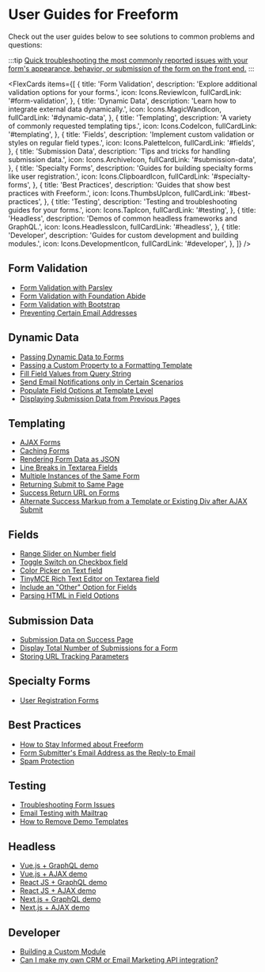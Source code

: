 

# User Guides for Freeform

Check out the user guides below to see solutions to common problems and questions:

:::tip
[Quick troubleshooting the most commonly reported issues with your form's appearance, behavior, or submission of the form on the front end.](./testing/troubleshooting-form-issues)
:::

<FlexCards
  items={[
    {
      title: 'Form Validation',
      description: 'Explore additional validation options for your forms.',
      icon: Icons.ReviewIcon,
      fullCardLink: '#form-validation',
    },
    {
      title: 'Dynamic Data',
      description: 'Learn how to integrate external data dynamically.',
      icon: Icons.MagicWandIcon,
      fullCardLink: '#dynamic-data',
    },
    {
      title: 'Templating',
      description: 'A variety of commonly requested templating tips.',
      icon: Icons.CodeIcon,
      fullCardLink: '#templating',
    },
    {
      title: 'Fields',
      description: 'Implement custom validation or styles on regular field types.',
      icon: Icons.PaletteIcon,
      fullCardLink: '#fields',
    },
    {
      title: 'Submission Data',
      description: 'Tips and tricks for handling submission data.',
      icon: Icons.ArchiveIcon,
      fullCardLink: '#submission-data',
    },
    {
      title: 'Specialty Forms',
      description:
        'Guides for building specialty forms like user registration.',
      icon: Icons.ClipboardIcon,
      fullCardLink: '#specialty-forms',
    },
    {
      title: 'Best Practices',
      description: 'Guides that show best practices with Freeform.',
      icon: Icons.ThumbsUpIcon,
      fullCardLink: '#best-practices',
    },
    {
      title: 'Testing',
      description: 'Testing and troubleshooting guides for your forms.',
      icon: Icons.TapIcon,
      fullCardLink: '#testing',
    },
    {
      title: 'Headless',
      description: 'Demos of common headless frameworks and GraphQL.',
      icon: Icons.HeadlessIcon,
      fullCardLink: '#headless',
    },
    {
      title: 'Developer',
      description: 'Guides for custom development and building modules.',
      icon: Icons.DevelopmentIcon,
      fullCardLink: '#developer',
    },
  ]}
/>

## Form Validation

- [Form Validation with Parsley](form-validation/form-validation-with-parsley/)
- [Form Validation with Foundation Abide](form-validation/form-validation-with-foundation-abide/)
- [Form Validation with Bootstrap](form-validation/form-validation-with-bootstrap/)
- [Preventing Certain Email Addresses](form-validation/preventing-email-addresses/)

## Dynamic Data

- [Passing Dynamic Data to Forms](dynamic-data/passing-dynamic-data-to-forms/)
- [Passing a Custom Property to a Formatting Template](dynamic-data/passing-custom-property-to-formatting-template/)
- [Fill Field Values from Query String](dynamic-data/fill-field-values-from-query-string/)
- [Send Email Notifications only in Certain Scenarios](dynamic-data/email-notifications-certain-scenarios/)
- [Populate Field Options at Template Level](dynamic-data/populate-field-options-at-template-level/)
- [Displaying Submission Data from Previous Pages](dynamic-data/displaying-submission-data-from-previous-pages/)

## Templating

- [AJAX Forms](./templating/ajax-forms/)
- [Caching Forms](./templating/caching-forms/)
- [Rendering Form Data as JSON](./templating/rendering-form-data-as-json/)
- [Line Breaks in Textarea Fields](./templating/line-breaks-in-textarea-fields/)
- [Multiple Instances of the Same Form](./templating/multiple-instances-of-same-form/)
- [Returning Submit to Same Page](./templating/return-same-page/)
- [Success Return URL on Forms](./templating/success-return-on-forms/)
- [Alternate Success Markup from a Template or Existing Div after AJAX Submit](./templating/ajax-return-loads-success/)

## Fields

- [Range Slider on Number field](./fields/range-slider-number/)
- [Toggle Switch on Checkbox field](./fields/toggle-switch-checkbox/)
- [Color Picker on Text field](./fields/color-picker-text/)
- [TinyMCE Rich Text Editor on Textarea field](./fields/tinymce-editor-textarea/)
- [Include an "Other" Option for Fields](./fields/other-option-for-fields/)
- [Parsing HTML in Field Options](./fields/parsing-html-in-field-options/)

## Submission Data

- [Submission Data on Success Page](./submission-data/submission-data-success/)
- [Display Total Number of Submissions for a Form](./submission-data/total-number-of-submissions-for-form/)
- [Storing URL Tracking Parameters](./submission-data/storing-url-tracking-parameters/)

## Specialty Forms

- [User Registration Forms](./speciality-forms/user-registration-forms/)

## Best Practices

- [How to Stay Informed about Freeform](./best-practices/stay-informed/)
- [Form Submitter's Email Address as the Reply-to Email](./best-practices/admin-notifications-replyto-submitter/)
- [Spam Protection](./best-practices/spam-protection-best-practices/)

## Testing

- [Troubleshooting Form Issues](./testing/troubleshooting-form-issues)
- [Email Testing with Mailtrap](./testing/email-testing-mailtrap/)
- [How to Remove Demo Templates](./testing/remove-demo-templates/)

## Headless

- [Vue.js + GraphQL demo](./headless/vuejs/)
- [Vue.js + AJAX demo](./headless/vuejs/)
- [React JS + GraphQL demo](./headless/reactjs/)
- [React JS + AJAX demo](./headless/reactjs/)
- [Next.js + GraphQL demo](./headless/nextjs/)
- [Next.js + AJAX demo](./headless/nextjs/)

## Developer

- [Building a Custom Module](./developer/building-a-custom-module/)
- [Can I make my own CRM or Email Marketing API integration?](./developer/custom-integrations/)
